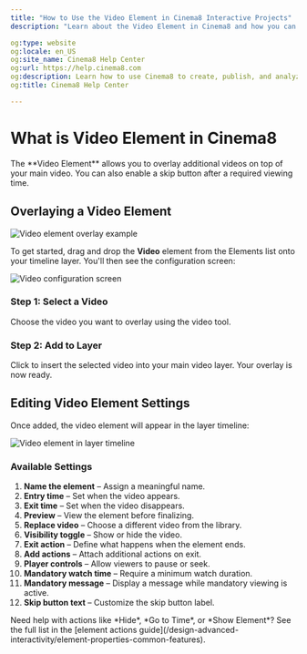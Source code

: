 ```yaml
---
title: "How to Use the Video Element in Cinema8 Interactive Projects"
description: "Learn about the Video Element in Cinema8 and how you can use it to add overlays and adjust different element settings. Visit Cinema8."

og:type: website
og:locale: en_US
og:site_name: Cinema8 Help Center
og:url: https://help.cinema8.com
og:description: Learn how to use Cinema8 to create, publish, and analyze interactive videos.
og:title: Cinema8 Help Center

---
```



# What is Video Element in Cinema8

<Callout type="info">
The **Video Element** allows you to overlay additional videos on top of your main video. You can also enable a skip button after a required viewing time.
</Callout>

## Overlaying a Video Element

![Video element overlay example](/screenshot/advanced-interactivity/video-element-1.webp)

To get started, drag and drop the **Video** element from the Elements list onto your timeline layer. You'll then see the configuration screen:

![Video configuration screen](/screenshot/advanced-interactivity/video-element-2.webp)

<Steps>

### Step 1: Select a Video

Choose the video you want to overlay using the video tool.

### Step 2: Add to Layer

Click to insert the selected video into your main video layer. Your overlay is now ready.

</Steps>

## Editing Video Element Settings

Once added, the video element will appear in the layer timeline:

![Video element in layer timeline](/screenshot/advanced-interactivity/video-element-3.webp)

### Available Settings

1. **Name the element** – Assign a meaningful name.
2. **Entry time** – Set when the video appears.
3. **Exit time** – Set when the video disappears.
4. **Preview** – View the element before finalizing.
5. **Replace video** – Choose a different video from the library.
6. **Visibility toggle** – Show or hide the video.
7. **Exit action** – Define what happens when the element ends.
8. **Add actions** – Attach additional actions on exit.
9. **Player controls** – Allow viewers to pause or seek.
10. **Mandatory watch time** – Require a minimum watch duration.
11. **Mandatory message** – Display a message while mandatory viewing is active.
12. **Skip button text** – Customize the skip button label.

<Callout type="default">
Need help with actions like *Hide*, *Go to Time*, or *Show Element*?  
See the full list in the [element actions guide](/design-advanced-interactivity/element-properties-common-features).
</Callout>
